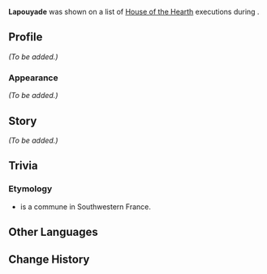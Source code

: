 {{Character Infobox
|type             = Mentioned
|image            = NPC Lapouyade.png
|realname         = <!-- Optional, if different from in-game name -->
|deceased         = <!-- As explained in "Into the Sunlight", they're not really dead - just made to forget their past -->
|region           = 
|affiliation      = House of the Hearth
|title            = 

|ancestry         = <!-- Clan/family -->
|father           = 
|mother           = 
|spouse           = 
|sibling          = 
|child            = 
|relative         = 

|voiceEN          = 
|voiceCN          = 
|voiceJP          = 
|voiceKR          = 
}}
'''Lapouyade''' was shown on a list of [[House of the Hearth]] executions during {{Quest|Sea Breeze Rendezvous}}.

==Profile==
<!-- Detailed story/lore information goes here. -->
''(To be added.)''

===Appearance===
''(To be added.)''

==Story==
''(To be added.)''
<!--
==Notes==
{{Reflist|note=1}}
-->
==Trivia==
===Etymology===
*{{w|Lapouyade}} is a commune in Southwestern France.

==Other Languages==
{{Other Languages
|en       = Lapouyade
|zhs      = 拉普亚德
|zhs_rm   = Lāpǔyǎdé
|zht      = 拉普亞德
|zht_rm   = Lāpǔyǎdé
|ja       = ラ・プイヤード
|ko       = 라푸야드
|es       = Léopold
|fr       = Lapouyade
|ru       = Лапуяд
|th       = Lapouyade
|vi       = Lapouyade
|de       = Lapouyade
|id       = Lapouyade
|pt       = Leopold
|tr       = Lapouyade
|it       = Lapouyade
}}

==Change History==
{{Change History|introduced=4.6}}
<!--
==References==
{{Reflist}}-->
